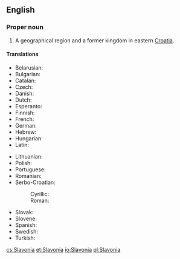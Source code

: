 ==English==
{{wikipedia}}

===Proper noun===
{{en-proper noun}}

# A geographical region and a former kingdom in eastern [[Croatia]].

====Translations====
{{trans-top|region of Croatia}}
* Belarusian: {{t-|be|Славонія}}
* Bulgarian: {{t-|bg|Славония}}
* Catalan: {{t-|ca|Eslavònia}}
* Czech: {{t-|cs|Slavonie}}
* Danish: {{t-|da|Slavonien}}
* Dutch: {{t-|nl|Slavonië}}
* Esperanto: {{t-|eo|Slavonio}}
* Finnish: {{t-|fi|Slavonia}}
* French: {{t+|fr|Slavonie}}
* German: {{t-|de|Slawonien}}
* Hebrew: {{t-|he|סלבוניה}}
* Hungarian: {{t-|hu|Szlavónia}}
* Latin: {{t-|la|Sclavonia}}
{{trans-mid}}
* Lithuanian: {{t-|lt|Slavonija}}
* Polish: {{t-|pl|Slawonia}}
* Portuguese: {{t-|pt|Eslavônia}}
* Romanian: {{t-|ro|Slavonia}}
* Serbo-Croatian:
*: Cyrillic: {{t-|sh|Сла̀во̄нија|f|sc=Cyrl}}
*: Roman: {{t-|sh|Slàvōnija|f}}
* Slovak: {{t-|sk|Slavónsko}}
* Slovene: {{t-|sl|Slavonija|f}}
* Spanish: {{t-|es|Eslavonia}}
* Swedish: {{t-|sv|Slavonien}}
* Turkish: {{t-|tr|Slavonya}}
{{trans-bottom}}

[[cs:Slavonia]]
[[et:Slavonia]]
[[io:Slavonia]]
[[pl:Slavonia]]